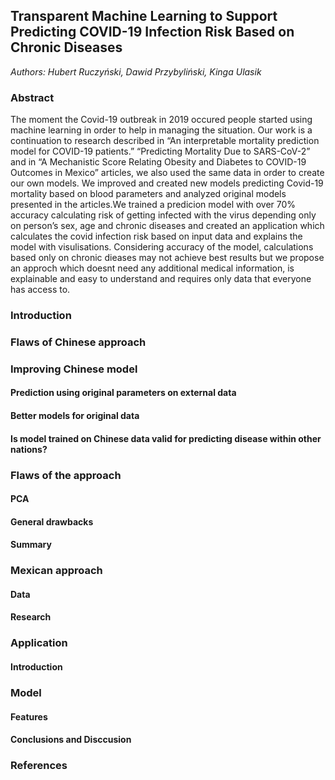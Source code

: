 ## Transparent Machine Learning to Support Predicting COVID-19 Infection Risk Based on Chronic Diseases

*Authors: Hubert Ruczyński, Dawid Przybyliński, Kinga Ulasik*


### Abstract

The moment the Covid-19 outbreak in 2019 occured people started using machine learning in order to help in managing the situation. Our work is a continuation to research described in "An interpretable mortality prediction model for COVID-19 patients." "Predicting Mortality Due to SARS-CoV-2" and in "A Mechanistic Score Relating Obesity and Diabetes to COVID-19 Outcomes in Mexico" articles, we also used the same data in order to create our own models. We improved and created new models predicting Covid-19 mortality based on blood parameters and analyzed original models presented in the articles.We trained a predicion model with over 70% accuracy calculating risk of getting infected with the virus depending only on person's sex, age and chronic diseases and created an application which calculates the covid infection risk based on input data and explains the model with visulisations. Considering accuracy of the model, calculations based only on chronic dieases may not achieve best results but we propose an approch which doesnt need any additional medical information, is explainable and easy to understand and requires only data that everyone has access to. 



### Introduction


### Flaws of Chinese approach

### Improving Chinese model
#### Prediction using original parameters on external data
#### Better models for original data
#### Is model trained on Chinese data valid for predicting disease within other nations?

### Flaws of the approach
#### PCA
#### General drawbacks

#### Summary

### Mexican approach
#### Data
#### Research

### Application
#### Introduction

### Model
#### Features

#### Conclusions and Disccusion

### References



